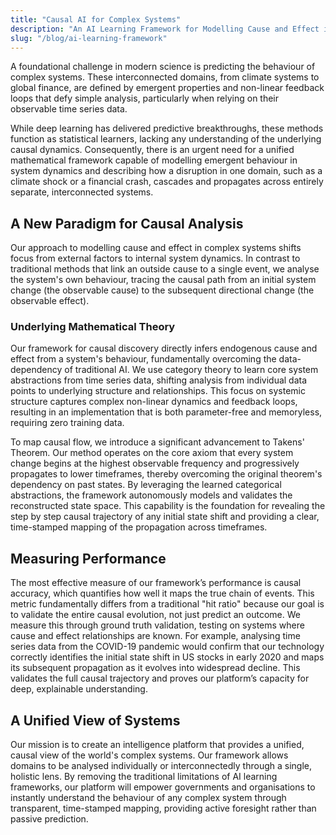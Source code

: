 ```yaml
---
title: "Causal AI for Complex Systems"
description: "An AI Learning Framework for Modelling Cause and Effect in System Behaviour"
slug: "/blog/ai-learning-framework"
---
```


A foundational challenge in modern science is predicting the behaviour of complex systems. These interconnected domains, from climate systems to global finance, are defined by emergent properties and non-linear feedback loops that defy simple analysis, particularly when relying on their observable time series data.

While deep learning has delivered predictive breakthroughs, these methods function as statistical learners, lacking any understanding of the underlying causal dynamics. Consequently, there is an urgent need for a unified mathematical framework capable of modelling emergent behaviour in system dynamics and describing how a disruption in one domain, such as a climate shock or a financial crash, cascades and propagates across entirely separate, interconnected systems.

## A New Paradigm for Causal Analysis

Our approach to modelling cause and effect in complex systems shifts focus from external factors to internal system dynamics. In contrast to traditional methods that link an outside cause to a single event, we analyse the system's own behaviour, tracing the causal path from an initial system change (the observable cause) to the subsequent directional change (the observable effect).

### Underlying Mathematical Theory

Our framework for causal discovery directly infers endogenous cause and effect from a system's behaviour, fundamentally overcoming the data-dependency of traditional AI. We use category theory to learn core system abstractions from time series data, shifting analysis from individual data points to underlying structure and relationships. This focus on systemic structure captures complex non-linear dynamics and feedback loops, resulting in an implementation that is both parameter-free and memoryless, requiring zero training data.

To map causal flow, we introduce a significant advancement to Takens' Theorem. Our method operates on the core axiom that every system change begins at the highest observable frequency and progressively propagates to lower timeframes, thereby overcoming the original theorem's dependency on past states. By leveraging the learned categorical abstractions, the framework autonomously models and validates the reconstructed state space. This capability is the foundation for revealing the step by step causal trajectory of any initial state shift and providing a clear, time-stamped mapping of the propagation across timeframes.

## Measuring Performance

The most effective measure of our framework’s performance is causal accuracy, which quantifies how well it maps the true chain of events. This metric fundamentally differs from a traditional "hit ratio" because our goal is to validate the entire causal evolution, not just predict an outcome. We measure this through ground truth validation, testing on systems where cause and effect relationships are known. For example, analysing time series data from the COVID-19 pandemic would confirm that our technology correctly identifies the initial state shift in US stocks in early 2020 and maps its subsequent propagation as it evolves into widespread decline. This validates the full causal trajectory and proves our platform’s capacity for deep, explainable understanding.

## A Unified View of Systems

Our mission is to create an intelligence platform that provides a unified, causal view of the world's complex systems. Our framework allows domains to be analysed individually or interconnectedly through a single, holistic lens. By removing the traditional limitations of AI learning frameworks, our platform will empower governments and organisations to instantly understand the behaviour of any complex system through transparent, time-stamped mapping, providing active foresight rather than passive prediction.